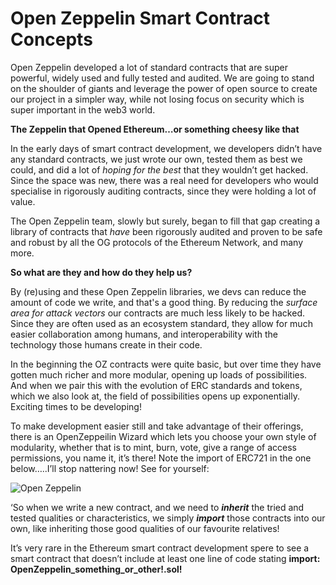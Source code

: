 # Open Zeppelin Smart Contract Concepts 

Open Zeppelin developed a lot of standard contracts that are super powerful, widely used and fully 
tested and audited. We are going to stand on the shoulder of giants and leverage the power of open 
source to create our project in a simpler way, while not losing focus on security which is super important 
in the web3 world.

**The Zeppelin that Opened Ethereum…or something cheesy like that**

In the early days of smart contract development, we developers didn’t have any standard contracts, we just 
wrote our own, tested them as best we could, and did a lot of *hoping for the best* that they wouldn’t get hacked. 
Since the space was new, there was a real need for developers who would specialise in rigorously auditing contracts, 
since they were holding a lot of value.

The Open Zeppelin team, slowly but surely, began to fill that gap creating a library of contracts that *have* been rigorously 
audited and proven to be safe and robust by all the OG protocols of the Ethereum Network, and many more. 

**So what are they and how do they help us?**

By (re)using and these Open Zeppelin libraries, we devs can reduce the amount of code we write, and that's a good thing. By 
reducing the *surface area for attack vectors* our contracts are much less likely to be hacked. Since they are often used as an 
ecosystem standard, they allow for much easier collaboration among humans, and interoperability with the technology 
those humans create in their code.

In the beginning the OZ contracts were quite basic, but over time they have gotten much richer and more modular, opening up loads 
of possibilities. And when we pair this with the evolution of ERC standards and tokens, which we also look at, the field of 
possibilities opens up exponentially. Exciting times to be developing!

To make development easier still and take advantage of their offerings, there is an OpenZeppeilin Wizard which lets you 
choose your own style of modularity, whether that is to mint, burn, vote, give a range of access permissions, you name it, 
it’s there! Note the import of ERC721 in the one below…..I’ll stop nattering now! See for yourself:

![Open Zeppelin](/public/assets/lessons/open_zeppelin/ERC721.Ownable.png)

‘So when we write a new contract, and we need to ***inherit*** the tried and tested qualities or characteristics, we 
simply ***import*** those contracts into our own, like inheriting those good qualities of our favourite relatives!

It’s very rare in the Ethereum smart contract development spere to see a smart contract that doesn’t include at least one 
line of code stating **import: OpenZeppelin_something_or_other!.sol!**
